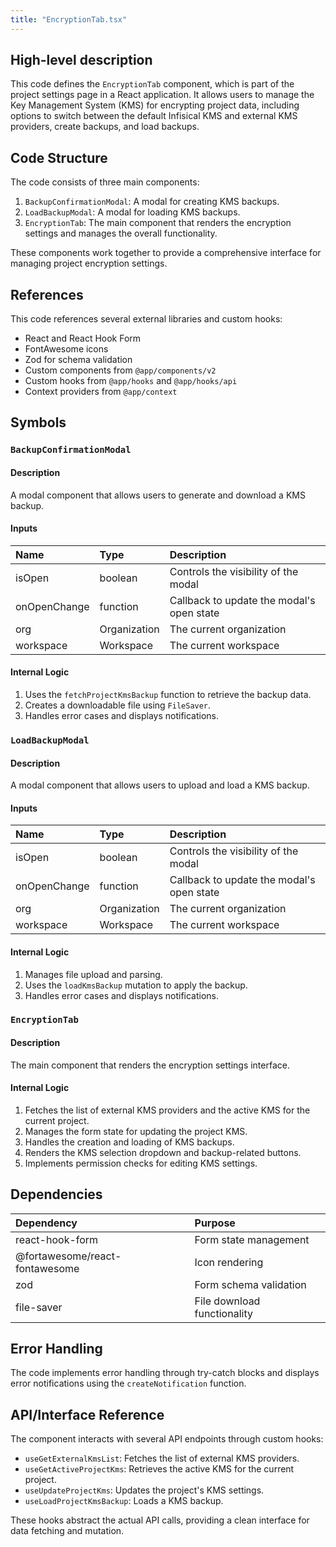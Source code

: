 ```yaml
---
title: "EncryptionTab.tsx"
---
```


## High-level description
This code defines the `EncryptionTab` component, which is part of the project settings page in a React application. It allows users to manage the Key Management System (KMS) for encrypting project data, including options to switch between the default Infisical KMS and external KMS providers, create backups, and load backups.

## Code Structure
The code consists of three main components:
1. `BackupConfirmationModal`: A modal for creating KMS backups.
2. `LoadBackupModal`: A modal for loading KMS backups.
3. `EncryptionTab`: The main component that renders the encryption settings and manages the overall functionality.

These components work together to provide a comprehensive interface for managing project encryption settings.

## References
This code references several external libraries and custom hooks:
- React and React Hook Form
- FontAwesome icons
- Zod for schema validation
- Custom components from `@app/components/v2`
- Custom hooks from `@app/hooks` and `@app/hooks/api`
- Context providers from `@app/context`

## Symbols

### `BackupConfirmationModal`
#### Description
A modal component that allows users to generate and download a KMS backup.

#### Inputs
| Name | Type | Description |
|:-----|:-----|:------------|
| isOpen | boolean | Controls the visibility of the modal |
| onOpenChange | function | Callback to update the modal's open state |
| org | Organization | The current organization |
| workspace | Workspace | The current workspace |

#### Internal Logic
1. Uses the `fetchProjectKmsBackup` function to retrieve the backup data.
2. Creates a downloadable file using `FileSaver`.
3. Handles error cases and displays notifications.

### `LoadBackupModal`
#### Description
A modal component that allows users to upload and load a KMS backup.

#### Inputs
| Name | Type | Description |
|:-----|:-----|:------------|
| isOpen | boolean | Controls the visibility of the modal |
| onOpenChange | function | Callback to update the modal's open state |
| org | Organization | The current organization |
| workspace | Workspace | The current workspace |

#### Internal Logic
1. Manages file upload and parsing.
2. Uses the `loadKmsBackup` mutation to apply the backup.
3. Handles error cases and displays notifications.

### `EncryptionTab`
#### Description
The main component that renders the encryption settings interface.

#### Internal Logic
1. Fetches the list of external KMS providers and the active KMS for the current project.
2. Manages the form state for updating the project KMS.
3. Handles the creation and loading of KMS backups.
4. Renders the KMS selection dropdown and backup-related buttons.
5. Implements permission checks for editing KMS settings.

## Dependencies
| Dependency | Purpose |
|:-----------|:--------|
| react-hook-form | Form state management |
| @fortawesome/react-fontawesome | Icon rendering |
| zod | Form schema validation |
| file-saver | File download functionality |

## Error Handling
The code implements error handling through try-catch blocks and displays error notifications using the `createNotification` function.

## API/Interface Reference
The component interacts with several API endpoints through custom hooks:
- `useGetExternalKmsList`: Fetches the list of external KMS providers.
- `useGetActiveProjectKms`: Retrieves the active KMS for the current project.
- `useUpdateProjectKms`: Updates the project's KMS settings.
- `useLoadProjectKmsBackup`: Loads a KMS backup.

These hooks abstract the actual API calls, providing a clean interface for data fetching and mutation.